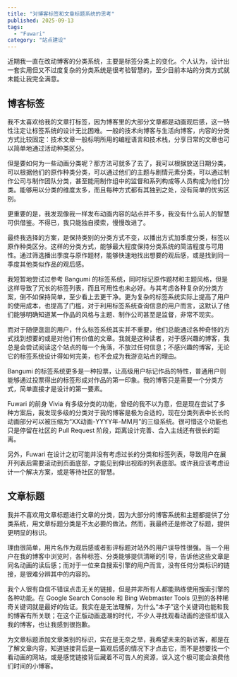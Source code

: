 ```yaml
---
title: "对博客标签和文章标题系统的思考"
published: 2025-09-13
tags: 
  - "Fuwari"
category: "站点建设"
---
```


近期我一直在改动博客的分类系统，主要是标签分类上的变化。个人认为，设计出一套实用但又不过度复杂的分类系统是很考验智慧的，至少目前本站的分类方式就未能让我完全满意。

## 博客标签

我不太喜欢给我的文章打标签，因为博客里的大部分文章都是动画观后感，这一特性注定让标签系统的设计无比困难。一般的技术向博客与生活向博客，内容的分类方式比较固定：技术文章一般标明所用的编程语言和技术栈，分享日常的文章也可以简单地通过活动种类区分。

但是要如何为一些动画分类呢？那方法可就多了去了，我可以根据放送日期分类，可以根据他们的原作种类分类，可以通过他们的主题与剧情元素分类，可以通过制作公司与制作团队分类，甚至能用制作组中的监督和系列构成等人员构成为他们分类。能够用以分类的维度太多，而且每种方式都有其独到之处，没有简单的优劣区别。

更重要的是，我发现像我一样发布动画内容的站点并不多，我没有什么前人的智慧可供借鉴。不得已，我只能独自摸索，慢慢改进了。

最终我选择的方案，是保持类别的分类方式不变，以播出方式加季度分类，标签以原作种类区分。这样的分类方式，能够最大程度保持分类系统的简洁程度与可用性。通过筛选播出季度与原作题材，能够快速地找出想要的观后感，或是找到同一季度其他类似作品的观后感。

我短暂地尝试过参考 Bangumi 的标签系统，同时标记原作题材和主题风格，但是这样导致了冗长的标签列表，而且可用性也未必好。与其考虑各种复杂的分类方案，倒不如保持简单，至少看上去更干净。更为复杂的标签系统实际上提高了用户的使用成本，也提高了门槛，对于利用标签系统查询信息的用户而言，这默认了他们能够明确知道某一作品的风格与主题、制作公司甚至是监督，非常不现实。

而对于随便逛逛的用户，什么标签系统其实并不重要，他们总能通过各种奇怪的方式找到想要的或是对他们有价值的文章。我就是这种读者，对于感兴趣的博客，我总是会尝试阅读这个站点的每一个角落，不放过任何信息；不感兴趣的博客，无论它的标签系统设计得如何完美，也不会成为我游览站点的理由。

Bangumi 的标签系统更多是一种投票，让高级用户标记作品的特性，普通用户则能够通过投票得出的标签形成对作品的第一印象。我的博客只是需要一个分类方式，简单直接才是设计的第一要素。

Fuwari 的前身 Vivia 有多级分类的功能，曾经的我不以为意，但是现在尝试了多种方案后，我发现多级的分类对于我的博客是极为合适的，现在分类列表中长长的动画部分可以被压缩为“XX动画-YYYY年-MM月”的三级系统。很可惜这个功能也只是停留在社区的 Pull Request 阶段，距离设计完善、合入主线还有很长的距离。

另外，Fuwari 在设计之初可能并没有考虑过长的分类和标签列表，导致用户在展开列表后需要滚动到页面底部，才能见到伸出视距的列表底部。或许我应该考虑设计一个解决方案，或是等待社区的智慧。

## 文章标题

我并不喜欢用文章标题进行文章的分类，因为大部分的博客系统和主题都提供了分类系统，用文章标题分类是不太必要的做法。然而，我最终还是修改了标题，提供更明显的标识。

理由很简单，用片名作为观后感或者影评标题对站外的用户误导性很强。当一个用户在我的博客中浏览时，各种标签、分类能够提供清晰的引导，告诉他这些文章是同名动画的读后感；而对于一位来自搜索引擎的用户而言，没有任何分类标识的链接，是很难分辨其中的内容的。

我个人很有自信不错误点击无关的链接，但是并非所有人都能熟练使用搜索引擎的各种功能。在 Google Search Console 和 Bing Webmaster Tools 见到的各种稀奇关键词就是最好的佐证。我实在是无法理解，为什么“本子”这个关键词也能和我的博客有所关联；在这个正版动画退潮的时代，不少人寻找观看动画的途径却误入我的博客，也让我感到很抱歉。

为文章标题添加文章类别的标识，实在是无奈之举，我希望未来的新访客，都是在了解文章内容，知道链接背后是一篇观后感的情况下才点击它，而不是想要找一个看动画的网站，或是感觉链接背后藏着不可告人的资源，误入这个极可能会浪费他们时间的小博客。

